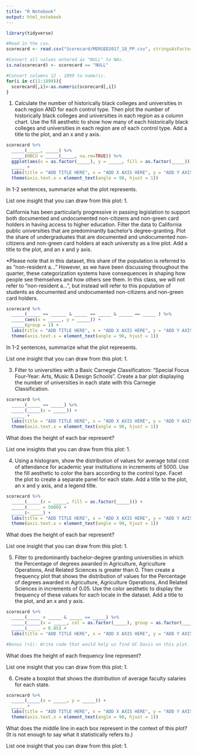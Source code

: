 ```yaml
---
title: "R Notebook"
output: html_notebook
---
```


```r
library(tidyverse)
```

```r
#Read in the csv.
scorecard <- read.csv("Scorecard/MERGED2017_18_PP.csv", stringsAsFactors = FALSE)

#Convert all values entered as "NULL" to NAs. 
is.na(scorecard) <- scorecard == "NULL"

#Convert columns 12 - 1899 to numeric.
for(i in c(12:1899)){
  scorecard[,i]<-as.numeric(scorecard[,i])
}
```
1. Calculate the number of historically black colleges and universities in each region AND for each control type. Then plot the number of historically black colleges and universities in each region as a column chart. Use the fill aesthetic to show how many of each historically black colleges and universities in each region are of each control type. Add a title to the plot, and an x and y axis. 
```r
scorecard %>% 
  _____(_____, _____) %>% 
  _____(HBCU = _____(_____, na.rm=TRUE)) %>% 
  ggplot(aes(x = as.factor(_____), y = _____, fill = as.factor(_____))) +
  _____ +
  labs(title = "ADD TITLE HERE", x = "ADD X AXIS HERE", y = "ADD Y AXIS HERE", col = "ADD LEGEND TITLE HERE")  + 
  theme(axis.text.x = element_text(angle = 90, hjust = 1))

```
In 1-2 sentences, summarize what the plot represents.


List one insight that you can draw from this plot:
1. 

California has been particularly progressive in passing legislation to support both documented and undocumented non-citizens and non-green card holders in having access to higher education. Filter the data to California public universities that are predominantly bachelor's degree-granting. Plot the share of undergraduates that are documented and undocumented non-citizens and non-green card holders at each university as a line plot. Add a title to the plot, and an x and y axis. 

*Please note that in this dataset, this share of the population is referred to as "non-resident a..." However, as we have been discussing throughout the quarter, these categorization systems have consequences in shaping how people see themselves and how others see them. In this class, we will not refer to "non-resident a...", but instead will refer to this population of students as documented and undocumented non-citizens and non-green card holders.

```r
scorecard %>% 
  _____(_____ == ______ & _____ == _____ & _____ == _____ ) %>%
  _____(aes(x = _____, y = _____)) + 
  _____(group = 1) +
  labs(title = "ADD TITLE HERE", x = "ADD X AXIS HERE", y = "ADD Y AXIS HERE") + 
  theme(axis.text.x = element_text(angle = 90, hjust = 1))
```
In 1-2 sentences, summarize what the plot represents.

List one insight that you can draw from this plot:
1. 

3. Filter to universities with a Basic Carnegie Classification: "Special Focus Four-Year: Arts, Music & Design Schools". Create a bar plot displaying the number of universities in each state with this Carnegie Classification. 
```r
scorecard %>%
  _____(_____ == _____) %>%
  _____(_____(x = _____)) +
  _____ +
  labs(title = "ADD TITLE HERE", x = "ADD X AXIS HERE", y = "ADD Y AXIS HERE") +
  theme(axis.text.x = element_text(angle = 90, hjust = 1))
```
What does the height of each bar represent?


List one insights that you can draw from this plot:
1. 


4. Using a histogram, show the distribution of values for average total cost of attendance for academic year institutions in increments of 5000. Use the fill aesthetic to color the bars according to the control type.  Facet the plot to create a separate panel for each state. Add a title to the plot, an x and y axis, and a legend title. 

```r
scorecard %>% 
  _____(_____(x = _____, fill = as.factor(_____))) +
  _____(_____ = 5000) + 
  _____(~_____) +
  labs(title = "ADD TITLE HERE", x = "ADD X AXIS HERE", y = "ADD Y AXIS HERE", fill = "ADD LEGEND TITLE HERE") + 
  theme(axis.text.x = element_text(angle = 90, hjust = 1))
```
What does the height of each bar represent?

List one insight that you can draw from this plot:
1. 


5. Filter to predominantly bachelor-degree granting universities in which the Percentage of degrees awarded in Agriculture, Agriculture Operations, And Related Sciences is greater than 0. Then create a frequency plot that shows the distribution of values for the Percentage of degrees awarded in Agriculture, Agriculture Operations, And Related Sciences in increments of 0.05. Use the color aesthetic to display the frequency of these values for each locale in the dataset. Add a title to the plot, and an x and y axis. 

```r
scorecard %>% 
  _____(_____ > _____ & _____ == _____) %>%
  _____(_____(x = _____, col = as.factor(_____), group = as.factor(_____))) +
  _____(_____ = 0.05) +
  labs(title = "ADD TITLE HERE", x = "ADD X AXIS HERE", y = "ADD Y AXIS HERE", col = "ADD LEGEND TITLE HERE") 

#Bonus (+1): Write code that would help us find UC Davis on this plot. Identify below exactly where UCDavis is represented on this plot. 

```
What does the height of each frequency line represent?

List one insight that you can draw from this plot:
1. 

6. Create a boxplot that shows the distribution of average faculty salaries for each state. 
```r
scorecard %>% 
  _____(_____(x = _____, y = _____)) +
  _____ +
  labs(title = "ADD TITLE HERE", x = "ADD X AXIS HERE", y = "ADD Y AXIS HERE") +
  theme(axis.text.x = element_text(angle = 90, hjust = 1))
```
What does the middle line in each box represent in the context of this plot? (It is not enough to say what it statistically refers to.)

List one insight that you can draw from this plot:
1. 
